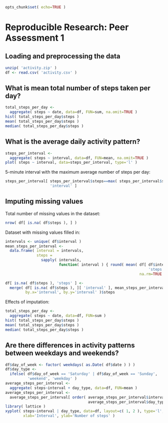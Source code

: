 ```r
opts_chunk$set( echo=TRUE )
```

# Reproducible Research: Peer Assessment 1


## Loading and preprocessing the data

```r
unzip( 'activity.zip' )
df <- read.csv( 'activity.csv' )
```

## What is mean total number of steps taken per day?

```r
total_steps_per_day <-
  aggregate( steps ~ date, data=df, FUN=sum, na.omit=TRUE )
hist( total_steps_per_day$steps )
mean( total_steps_per_day$steps )
median( total_steps_per_day$steps )
```

## What is the average daily activity pattern?

```r
steps_per_interval <-
  aggregate( steps ~ interval, data=df, FUN=mean, na.omit=TRUE )
plot( steps ~ interval, data=steps_per_interval, type='l' )
```

5-minute interval with the maximum average number of steps per day:

```r
steps_per_interval[ steps_per_interval$steps==max( steps_per_interval$steps ),
                    'interval' ]
```

## Imputing missing values

Total number of missing values in the dataset:

```r
nrow( df[ is.na( df$steps ), ] )
```

Dataset with missing values filled in:

```r
intervals <- unique( df$interval )
mean_steps_per_interval <-
  data.frame( interval = intervals,
              steps =
                sapply( intervals,
                        function( interval ) { round( mean( df[ df$interval==interval,
                                                                'steps' ],
                                                            na.rm=TRUE ) ) } ) )

df[ is.na( df$steps ), 'steps' ] <-
  merge( df[ is.na( df$steps ), ][ 'interval' ], mean_steps_per_interval,
         by.x='interval', by.y='interval' )$steps

```

Effects of imputation:

```r
total_steps_per_day <-
  aggregate( steps ~ date, data=df, FUN=sum )
hist( total_steps_per_day$steps )
mean( total_steps_per_day$steps )
median( total_steps_per_day$steps )
```

## Are there differences in activity patterns between weekdays and weekends?

```r
df$day_of_week <- factor( weekdays( as.Date( df$date ) ) )
df$day_type <-
  ifelse( df$day_of_week == 'Saturday' | df$day_of_week == 'Sunday',
          'weekend', 'weekday' )
average_steps_per_interval <-
  aggregate( steps~interval + day_type, data=df, FUN=mean )
average_steps_per_interval <-
  average_steps_per_interval[ order( average_steps_per_interval$interval,
                                     average_steps_per_interval$day_type ), ]
library( lattice )
xyplot( steps~interval | day_type, data=df, layout=c( 1, 2 ), type='l',
        xlab='Interval', ylab='Number of steps' )
```